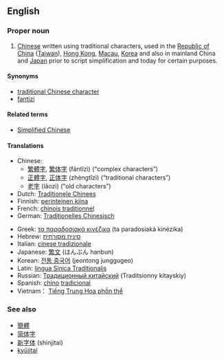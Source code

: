 ==English==

===Proper noun===
{{en-proper noun|sg=[[traditional|Traditional]] [[Chinese]]}}

# [[Chinese]] written using traditional characters, used in the [[Republic of China]] ([[Taiwan]]), [[Hong Kong]], [[Macau]], [[Korea]] and also in mainland China and [[Japan]] prior to script simplification and today for certain purposes.

====Synonyms====
* [[traditional Chinese character]]
* [[fantizi]]

====Related terms====
* [[Simplified Chinese]]

====Translations====
{{trans-top|Chinese written using traditional characters}}
* Chinese:
** [[繁體字]], [[繁体字]] (fántǐzì) (“complex characters”)
** [[正體字]], [[正体字]] (zhèngtǐzì) (“traditional characters”)
** [[老字]] (lǎozì) (“old characters”)
* Dutch: [[Traditionele Chinees]]
* Finnish: [[perinteinen kiina]]
* French: [[chinois traditionnel]]
* German: [[Traditionelles Chinesisch]]
{{trans-mid}}
* Greek: [[τα παραδοσιακά κινέζικα]] (ta paradosiaká kinézika)
* Hebrew: [[סינית מסורתית]]
* Italian: [[cinese tradizionale]]
* Japanese: [[繁文]] (はんぶん hanbun)
* Korean: [[전통 중국어]] (jeontong junggugeo)
* Latin: [[lingua Sinica Traditionalis]]
* Russian: [[Традиционный китайский]] (Traditsionny kitayskiy)
* Spanish: [[chino]] [[tradicional]]
* Vietnam： [[Tiếng Trung Hoa phồn thể]]
{{trans-bottom}}

===See also===
* [[簡體]]
* [[简体字]]
* [[新字体]] (shinjitai)
* [[kyūjitai]]